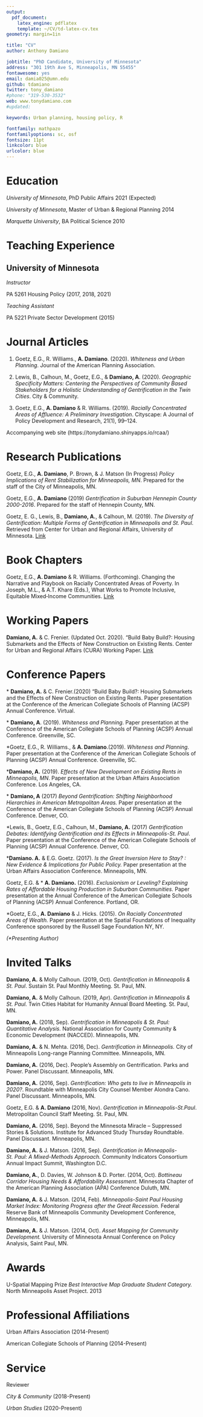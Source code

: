 ```yaml
---
output:
  pdf_document:
    latex_engine: pdflatex
    template: ~/CV/td-latex-cv.tex
geometry: margin=1in

title: "CV"
author: Anthony Damiano

jobtitle: "PhD Candidate, University of Minnesota"
address: "301 19th Ave S, Minneapolis, MN 55455"
fontawesome: yes
email: damia025@umn.edu
github: tdamiano
twitter: tony_damiano
#phone: "319-530-3532"
web: www.tonydamiano.com
#updated:

keywords: Urban planning, housing policy, R

fontfamily: mathpazo
fontfamilyoptions: sc, osf
fontsize: 11pt
linkcolor: blue
urlcolor: blue
---
```


# Education

*University	of	Minnesota*, PhD Public Affairs \hfill 2021 (Expected)

*University	of	Minnesota*, Master of Urban & Regional Planning  \hfill 2014

*Marquette University*, BA Political Science  \hfill 2010

# Teaching Experience

## University of Minnesota

*Instructor*

PA 5261 Housing Policy (2017, 2018, 2021)

*Teaching Assistant*

PA 5221 Private Sector Development (2015)


# Journal Articles
1. Goetz, E.G.,	R. Williams., __A. Damiano__. (2020). *Whiteness and Urban Planning*. Journal of the American Planning Association.


2. Lewis, B., Calhoun, M., Goetz, E.G.,  & __Damiano, A__. (2020). *Geographic Specificity Matters: Centering the Perspectives of Community Based Stakeholders for a Holistic Understanding of Gentrification in the Twin Cities*. City & Community.


3.  Goetz, E.G.,	__A. Damiano__ &	R. Williams. (2019). *Racially Concentrated Areas of Affluence: A Preliminary Investigation*. Cityscape: A Journal of Policy Development and Research, 21(1), 99–124.

Accompanying web site (https://tonydamiano.shinyapps.io/rcaa/)


# Research Publications
Goetz, E.G.,	__A. Damiano__, P. Brown, & J. Matson (In Progress) *Policy Implications of Rent Stabilization for Minneapolis, MN*. Prepared for the staff of the City of Minneapolis, MN.

Goetz, E.G.,	__A. Damiano__ (2019) *Gentrification in Suburban Hennepin County 2000-2016*. Prepared for the staff of Hennepin County, MN.

Goetz, E. G., Lewis, B., __Damiano, A.__, & Calhoun, M. (2019). *The Diversity of Gentrification: Multiple Forms of Gentrification in Minneapolis and St. Paul*. Retrieved from Center for Urban and Regional Affairs, University of Minnesota. [Link](http://gentrification.umn.edu/sites/gentrification.dl.umn.edu/files/media/diversity-of-gentrification-012519.pdf)


# Book Chapters
Goetz, E.G.,	__A. Damiano__ &	R. Williams. (Forthcoming). Changing the Narrative and Playbook on Racially Concentrated Areas of Poverty. In Joseph, M.L., & A.T. Khare (Eds.), What Works to Promote
Inclusive, Equitable Mixed‐Income Communities. [Link](https://case.edu/socialwork/nimc/sites/case.edu.nimc/files/2020-09/Goetz.WWV_.Changing%20the%20Narrative.2020.pdf)


# Working Papers
__Damiano, A.__ & C. Frenier. (Updated Oct. 2020). "Build Baby Build?: Housing Submarkets and the Effects of
New Construction on Existing Rents. Center for Urban and Regional Affairs (CURA) Working Paper. [Link](https://www.tonydamiano.com/project/new-con/bbb-wp.pdf)


# Conference Papers
\* __Damiano, A.__ & C. Frenier.(2020) "Build Baby Build?: Housing Submarkets and the Effects of
New Construction on Existing Rents. Paper	presentation	at	the	Conference of the	American Collegiate	Schools	of Planning (ACSP) Annual Conference. Virtual.

\* __Damiano,	A__. (2019). *Whiteness and Planning*. Paper	presentation	at	the	Conference of the	American Collegiate	Schools	of Planning (ACSP) Annual Conference. Greenville, SC.

\*Goetz, E.G.,	R. Williams., & __A. Damiano__.(2019). *Whiteness and Planning*. Paper	presentation	at	the	Conference of the	American Collegiate	Schools	of	Planning (ACSP) Annual	Conference. Greenville, SC.

\*__Damiano,	A.__ 	(2019). *Effects of New Development on Existing Rents in Minneapolis, MN*. Paper presentation at the Urban	Affairs	Association Conference.	Los Angeles, CA.

\* __Damiano,	A__ (2017) *Beyond	Gentrification: Shifting	Neighborhood	Hierarchies	in	American Metropolitan	Areas.*	Paper	presentation at	the	Conference of the	American Collegiate	Schools	of	Planning (ACSP) Annual	Conference. Denver,	CO.

\*Lewis,	B.,	Goetz,	E.G.,	Calhoun,	M.,	__Damiano,	A.__ (2017) *Gentrification	Debates: Identifying Gentrification	and	its	Effects	in	Minneapolis-St.	Paul*. Paper presentation	at the	Conference of	the	American	Collegiate Schools of Planning (ACSP) Annual Conference.	Denver,	CO.

\*__Damiano.	A.__ &	E.G.	Goetz. (2017). *Is	the	Great	Inversion	Here	to	Stay?	:	New	Evidence &	Implications for	Public	Policy.* Paper presentation at	the	Urban	Affairs	Association Conference.	Minneapolis, MN.

Goetz,	E.G. &	\* __A.	Damiano.__	(2016).	*Exclusionism	or	Leveling?	Explaining	Rates	of	Affordable	Housing	Production	in	Suburban	Communities.*	Paper	presentation at	the	Annual	Conference	of	the	American	Collegiate	Schools	of	Planning (ACSP)	Annual Conference. Portland,	OR.

\*Goetz,	E.G.,	__A. Damiano__ &	J. Hicks.	(2015).	*On	Racially	Concentrated	Areas	of	Wealth.*	Paper	presentation at	the	Spatial	Foundations	of	Inequality	Conference sponsored	by the	Russell	Sage Foundation	NY,	NY.

_(\*Presenting Author)_

# Invited Talks
__Damiano,	A.__ & Molly Calhoun.	(2019, Oct). *Gentrification in Minneapolis & St. Paul*. Sustain St. Paul Monthly Meeting. St. Paul, MN.

__Damiano,	A.__ & Molly Calhoun.	(2019, Apr). *Gentrification in Minneapolis & St. Paul.* Twin Cities Habitat for Humanity Annual Board Meeting. St. Paul, MN.

__Damiano,	A.__ 	(2018, Sep). *Gentrification in Minneapolis & St. Paul: Quantitative Analysis.* National Association for County Community & Economic Development (NACCED). Minneapolis,	MN.

__Damiano,	A.__ & N. Mehta. (2016, Dec). *Gentrification in	Minneapolis.*	City of Minneapolis	Long-range Planning	Committee. Minneapolis,	MN.

__Damiano,	A.__ (2016,	Dec).	People’s	Assembly	on Gentrification. Parks	and	Power. Panel	Discussant.	Minneapolis, MN.

__Damiano,	A.__ (2016,	Sep).	*Gentrification: Who gets	to live	in Minneapolis in 2020?*.	Roundtable with Minneapolis City Counsel Member Alondra Cano.	Panel	Discussant.	Minneapolis, MN.

Goetz,	E.G. & __A.	Damiano__	(2016,	Nov).	*Gentrification	in	Minneapolis-St.Paul*.	Metropolitan Council	Staff	Meeting. St. Paul,	MN.

__Damiano, A.__ (2016,	Sep).	Beyond the Minnesota	Miracle – Suppressed Stories	&	Solutions. Institute for Advanced Study Thursday Roundtable.	Panel	Discussant.	Minneapolis,	MN.

__Damiano,	A.__ & J. Matson. (2016,	Sep).	*Gentrification	in	Minneapolis-St.	Paul:	A	Mixed-Methods	Approach.* Community Indicators Consortium	Annual Impact	Summit,	Washington	D.C.

__Damiano,	A.__, D. Davies, W. Johnson	&	D.	Porter.	(2014,	Oct).	*Bottineau Corridor Housing Needs	&	Affordability	Assessment.*	Minnesota	Chapter of the	American	Planning	Association	(APA)	Conference	Duluth,	MN.

__Damiano,	A.__ & J. Matson.	(2014,	Feb).	*Minneapolis-Saint Paul Housing Market Index: Monitoring Progress	after	the	Great	Recession.*	Federal	Reserve	Bank of Minneapolis	Community	Development	Conference,	Minneapolis,	MN.

__Damiano,	A.__ & J.	Matson.	(2014,	Oct).	*Asset Mapping	for	Community	Development.* University	of Minnesota	Annual Conference	on Policy	Analysis,	Saint	Paul,	MN.


# Awards
U-Spatial Mapping Prize _Best Interactive Map Graduate Student Category._ North Minneapolis Asset Project. 2013


# Professional Affiliations
Urban Affairs Association  (2014-Present)

American Collegiate Schools of Planning (2014-Present)

# Service
Reviewer 

*City & Community* (2018-Present)

*Urban Studies*    (2020-Present)